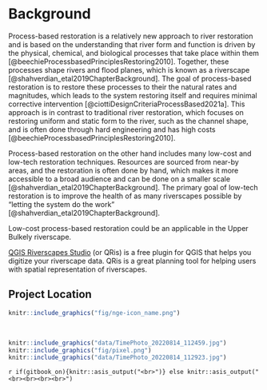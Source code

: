 # Background

Process-based restoration is a relatively new approach to river restoration and is based on the understanding that river form and function is driven by the physical, chemical, and biological processes that take place within them [@beechieProcessbasedPrinciplesRestoring2010]. Together, these processes shape rivers and flood planes, which is known as a riverscape [@shahverdian_etal2019ChapterBackground]. The goal of process-based restoration is to restore these processes to their the natural rates and magnitudes, which leads to the system restoring itself and requires minimal corrective intervention [@ciottiDesignCriteriaProcessBased2021a]. This approach is in contrast to traditional river restoration, which focuses on restoring uniform and static form to the river, such as the channel shape, and is often done through hard engineering and has high costs [@beechieProcessbasedPrinciplesRestoring2010].

Process-based restoration on the other hand includes many low-cost and low-tech restoration techniques. Resources are sourced from near-by areas, and the restoration is often done by hand, which makes it more accessible to a broad audience and can be done on a smaller scale [@shahverdian_etal2019ChapterBackground]. The primary goal of low-tech restoration is to improve the health of as many riverscapes possible by "letting the system do the work" [@shahverdian_etal2019ChapterBackground].

Low-cost process-based restoration could be an applicable in the Upper Bulkely riverscape.

[QGIS Riverscapes Studio](https://qris.riverscapes.net/) (or QRis) is a free plugin for QGIS that helps you digitize your riverscape data. QRis is a great planning tool for helping users with spatial representation of riverscapes. 


## Project Location

```r
knitr::include_graphics("fig/nge-icon_name.png")
```

<br>

```r
knitr::include_graphics("data/TimePhoto_20220814_112459.jpg")
knitr::include_graphics("fig/pixel.png")
knitr::include_graphics("data/TimePhoto_20220814_112923.jpg")
```


`r if(gitbook_on){knitr::asis_output("<br>")} else knitr::asis_output("<br><br><br><br>")`


